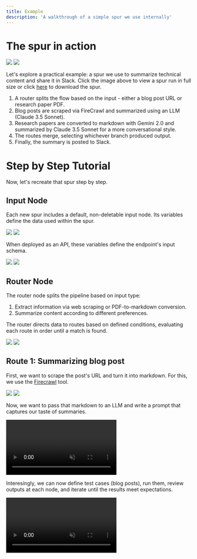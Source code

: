 ```yaml
---
title: Example
description: 'A walkthrough of a simple spur we use internally'
---
```




# The spur in action

<img className="block dark:hidden" src="/images/example_walkthrough/0_light.png" />
<img className="hidden dark:block" src="/images/example_walkthrough/0_dark.png" />


Let's explore a practical example: a spur we use to summarize technical content and share it in Slack. Click the image above to view a spur run in full size or click [here](/images/SlackSummarizer.json) to download the spur.

1) A router splits the flow based on the input - either a blog post URL or research paper PDF.
2) Blog posts are scraped via FireCrawl and summarized using an LLM (Claude 3.5 Sonnet).
3) Research papers are converted to markdown with Gemini 2.0 and summarized by Claude 3.5 Sonnet for a more conversational style.
4) The routes merge, selecting whichever branch produced output.
5) Finally, the summary is posted to Slack.

# Step by Step Tutorial

Now, let's recreate that spur step by step.

## Input Node

Each new spur includes a default, non-deletable input node. Its variables define the data used within the spur.

<img className="block dark:hidden" src="/images/example_walkthrough/2_light.png" />
<img className="hidden dark:block" src="/images/example_walkthrough/2_dark.png" />

When deployed as an API, these variables define the endpoint's input schema.

<img className="block dark:hidden" src="/images/example_walkthrough/3_light.png" />
<img className="hidden dark:block" src="/images/example_walkthrough/3_dark.png" />

## Router Node

The router node splits the pipeline based on input type:

1) Extract information via web scraping or PDF-to-markdown conversion.
2) Summarize content according to different preferences.

The router directs data to routes based on defined conditions, evaluating each route in order until a match is found.

<img className="block dark:hidden" src="/images/example_walkthrough/4_light.png" />
<img className="hidden dark:block" src="/images/example_walkthrough/4_dark.png" />

## Route 1: Summarizing blog post

First, we want to scrape the post's URL and turn it into markdown. For this, we use the [Firecrawl](https://www.firecrawl.dev/) tool.

<img className="block dark:hidden" src="/images/example_walkthrough/5_light.gif" />
<img className="hidden dark:block" src="/images/example_walkthrough/5_dark.gif" />

Now, we want to pass that markdown to an LLM and write a prompt that captures our taste of summaries.

<video 
  muted
  loop
  playsInline
  className="" className="block dark:hidden w-full aspect-video" src="/images/example_walkthrough/6_light.mp4" />
<video
  muted
  loop
  playsInline className="hidden dark:block w-full aspect-video" src="/images/example_walkthrough/6_dark.mp4" />

Interesingly, we can now define test cases (blog posts), run them, review outputs at each node, and iterate until the results meet expectations.

<video
  muted
  loop
  playsInline
  className="" className="block dark:hidden w-full aspect-video" src="/images/example_walkthrough/7_light.mp4" />
<video
  muted
  loop
  playsInline className="hidden dark:block w-full aspect-video" src="/images/example_walkthrough/7_dark.mp4" />